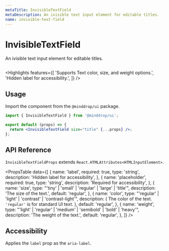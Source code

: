 ```yaml
---
metaTitle: InvisibleTextField
metaDescription: An ivisible text input element for editable titles.
name: invisible-text-field
---
```


# InvisibleTextField

<Description>
  An ivisible text input element for editable titles.
</Description>

<HeroContainer>
  <InvisibleTextFieldDemo />
</HeroContainer>

```jsx hero template=InvisibleTextFieldDemo

```

<Highlights
  features={[
    'Supports Text color, size, and weight options.',
    'Hidden label for accessibility.',
  ]}
/>

## Usage

Import the component from the `@minddrop/ui` package.

```jsx
import { InvisibleTextField } from '@minddrop/ui';

export default (props) => {
  return <InvisibleTextField size="title" {...props} />;
};
```

## API Reference

`InvisibleTextFieldProps` extends `React.HTMLAttributes<HTMLInputElement>`.

<PropsTable
  data={[
    {
      name: 'label',
      required: true,
      type: 'string',
      description: 'Hidden label for accessibility',
    },
    {
      name: 'placeholder',
      required: true,
      type: 'string',
      description: 'Required for accessibility',
    },
    {
      name: 'size',
      type: "'tiny' | 'small' | 'regular' | 'large' | 'title'",
      description: 'The size of the text.',
      default: 'regular',
    },
    {
      name: 'color',
      type: "'regular' | 'light' | 'contrast' | 'contrast-light'",
      description: (
        <span>
          The color of the text. <code>'regular'</code> is for
          standard UI text.
        </span>
      ),
      default: 'regular',
    },
    {
      name: 'weight',
      type: "'light' | 'regular' | 'medium' | 'semibold' | 'bold' | 'heavy'",
      description: 'The weight of the text.',
      default: 'regular',
    },
  ]}
/>

## Accessibility

Applies the `label` prop as the `aria-label`.
